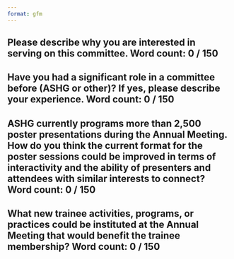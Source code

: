 ```yaml
---
format: gfm
---
```


## Please describe why you are interested in serving on this committee. Word count: 0 / 150



## Have you had a significant role in a committee before (ASHG or other)? If yes, please describe your experience. Word count: 0 / 150




## ASHG currently programs more than 2,500 poster presentations during the Annual Meeting. How do you think the current format for the poster sessions could be improved in terms of interactivity and the ability of presenters and attendees with similar interests to connect? Word count: 0 / 150





## What new trainee activities, programs, or practices could be instituted at the Annual Meeting that would benefit the trainee membership? Word count: 0 / 150




